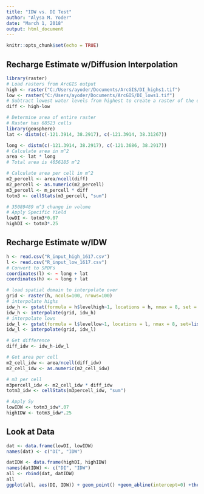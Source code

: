 ```yaml
---
title: "IDW vs. DI Test"
author: "Alysa M. Yoder"
date: "March 1, 2018"
output: html_document
---
```


```r
knitr::opts_chunk$set(echo = TRUE)
```

## Recharge Estimate w/Diffusion Interpolation
```r
library(raster)
# Load rasters from ArcGIS output
high <- raster("C:/Users/ayoder/Documents/ArcGIS/DI_highs1.tif")  
low <- raster("C:/Users/ayoder/Documents/ArcGIS/DI_lows1.tif")
# Subtract lowest water levels from highest to create a raster of the difference
diff <- high-low  

# Determine area of entire raster
# Raster has 68523 cells
library(geosphere)
lat <- distm(c(-121.3914, 38.2917), c(-121.3914, 38.31267))

long <- distm(c(-121.3914, 38.2917), c(-121.3686, 38.2917))
# Calculate area in m^2
area <- lat * long
# Total area is 4656185 m^2

# Calculate area per cell in m^2
m2_percell <- area/ncell(diff)
m2_percell <- as.numeric(m2_percell)
m3_percell <- m_percell * diff
totm3 <- cellStats(m3_percell, "sum")

# 35089489 m^3 change in volume
# Apply Specific Yield
lowDI <- totm3*0.07
highDI <- totm3*.25
```
## Recharge Estimate w/IDW
```r
h <- read.csv("R_input_high_1617.csv")
l <- read.csv("R_input_low_1617.csv")
# Convert to SPDFs
coordinates(l) <- ~ long + lat
coordinates(h) <- ~ long + lat

# load spatial domain to interpolate over
grid <- raster(h, ncols=100, nrows=100)
# interpolate highs
idw_h <- gstat(formula = h$levelhigh~1, locations = h, nmax = 8, set = list(idp=2))
idw_h <- interpolate(grid, idw_h)
# interpolate lows
idw_l <- gstat(formula = l$levellow~1, locations = l, nmax = 8, set=list(idp=2))
idw_l <- interpolate(grid, idw_l)

# Get difference
diff_idw <- idw_h-idw_l

# Get area per cell 
m2_cell_idw <- area/ncell(diff_idw)
m2_cell_idw <- as.numeric(m2_cell_idw)

# m3 per cell
m3percell_idw <- m2_cell_idw * diff_idw
totm3_idw <- cellStats(m3percell_idw, "sum")

# Apply Sy
lowIDW <- totm3_idw*.07
highIDW <- totm3_idw*.25

```

## Look at Data
```r
dat <- data.frame(lowDI, lowIDW)
names(dat) <- c("DI", "IDW")

datIDW <- data.frame(highDI, highIDW)
names(datIDW) <- c("DI", "IDW")
all <- rbind(dat, datIDW)
all
ggplot(all, aes(DI, IDW)) + geom_point() +geom_abline(intercept=0) +theme_classic()
```